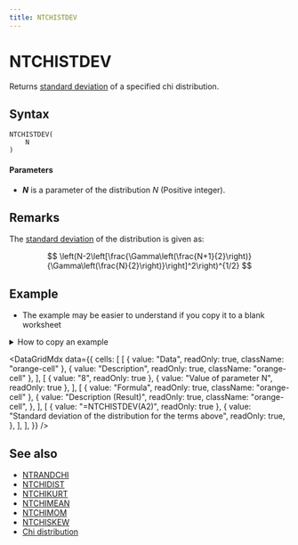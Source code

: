 ```yaml
---
title: NTCHISTDEV
---
```



# NTCHISTDEV

Returns [standard deviation](/docs/glossary#standard-deviation) of a specified chi distribution.

## Syntax

```excel
NTCHISTDEV(
    N
)
```

#### Parameters

- **_N_** is a parameter of the distribution $N$ (Positive integer).

## Remarks

The [standard deviation](/docs/glossary#standard-deviation) of the distribution is given as:

$$
\left(N-2\left[\frac{\Gamma\left(\frac{N+1}{2}\right)}{\Gamma\left(\frac{N}{2}\right)}\right]^2\right)^{1/2}
$$

## Example

- The example may be easier to understand if you copy it to a blank worksheet

<details>
  <summary>How to copy an example</summary>

1.  Create a blank workbook or worksheet.
2.  Select the example in the Help topic.

    **Note**  Do not select the row or column headers.

    ![Selecting an example from Help](./../../assets/functions/HowToCopy.png)

    Selecting an example from Help

3.  Press CTRL+C.
4.  In the worksheet, select cell A1, and press CTRL+V.
5.  To switch between viewing the results and viewing the formulas that return the results, press CTRL+` (grave accent), or on the **Tools** menu, point to **Formula Auditing**, and then click **Formula Auditing Mode**.

</details>

<DataGridMdx
  data={{
    cells: [
      [
        { value: "Data", readOnly: true, className: "orange-cell" },
        { value: "Description", readOnly: true, className: "orange-cell" },
      ],
      [
        { value: "8", readOnly: true },
        { value: "Value of parameter N", readOnly: true },
      ],
      [
        { value: "Formula", readOnly: true, className: "orange-cell" },
        {
          value: "Description (Result)",
          readOnly: true,
          className: "orange-cell",
        },
      ],
      [
        { value: "=NTCHISTDEV(A2)", readOnly: true },
        {
          value: "Standard deviation of the distribution for the terms above",
          readOnly: true,
        },
      ],
    ],
  }}
/>

## See also

- [NTRANDCHI](../01-random-numbers/01-single-series/03-ntrandchi.mdx)
- [NTCHIDIST](010-ntchidist.mdx)
- [NTCHIKURT](012-ntchikurt.mdx)
- [NTCHIMEAN](013-ntchimean.mdx)
- [NTCHIMOM](014-ntchimom.mdx)
- [NTCHISKEW](015-ntchiskew.mdx)
- [Chi distribution](https://www.ntrand.com/chi-distribution/)
